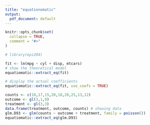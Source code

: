 ```yaml
---
title: "equationomatic"
output: 
  pdf_document: default
---
```


```r
knitr::opts_chunk$set(
  collapse = TRUE,
  comment = "#>"
)
```

```r
# library(epi204)
```

```r

fit <- lm(mpg ~ cyl + disp, mtcars)
# show the theoretical model
equatiomatic::extract_eq(fit)

# display the actual coefficients
equatiomatic::extract_eq(fit, use_coefs = TRUE)
```

```r
counts <- c(18,17,15,20,10,20,25,13,12)
outcome <- gl(3,1,9)
treatment <- gl(3,3)
data.frame(treatment, outcome, counts) # showing data
glm.D93 <- glm(counts ~ outcome + treatment, family = poisson())
equatiomatic::extract_eq(glm.D93)
```


